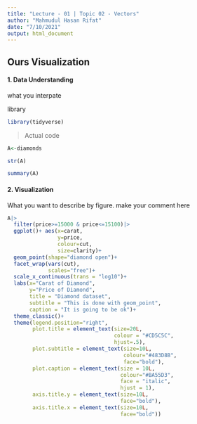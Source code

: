 ```yaml
---
title: "Lecture - 01 | Topic 02 - Vectors"
author: "Mahmudul Hasan Rifat"
date: "7/10/2021"
output: html_document
---
```


## Ours Visualization

#### 1. Data Understanding

what you interpate

library
```r
library(tidyverse)
```


>Actual code

```r
A<-diamonds

str(A)

summary(A)

```

#### 2. Visualization

What you want to describe by figure. make your comment here


```r
A|>
  filter(price>=15000 & price<=15100)|>
  ggplot()+ aes(x=carat,
                y=price,
                colour=cut,
                size=clarity)+
  geom_point(shape="diamond open")+
  facet_wrap(vars(cut),
             scales="free")+
  scale_x_continuous(trans = "log10")+
  labs(x="Carat of Diamond",
       y="Price of Diamond", 
       title = "Diamond dataset",
       subtitle = "This is done with geom_point",
       caption = "It is going to be ok")+
  theme_classic()+
  theme(legend.position="right",
        plot.title = element_text(size=20L,
                                  colour = "#CD5C5C",
                                  hjust=.5),
        plot.subtitle = element_text(size=10L,
                                     colour="#483D8B",
                                     face="bold"),
        plot.caption = element_text(size = 10L,
                                    colour="#BA55D3",
                                    face = "italic",
                                    hjust = 1),
        axis.title.y = element_text(size=10L,
                                    face="bold"),
        axis.title.x = element_text(size=10L,
                                    face="bold"))

```





